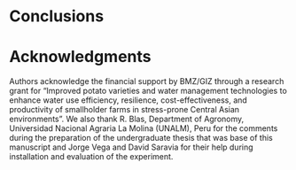# Conclusions


# Acknowledgments

Authors acknowledge the financial support by BMZ/GIZ through a research grant for “Improved potato varieties and water management technologies to enhance water use efficiency, resilience, cost-effectiveness, and productivity of smallholder farms in stress-prone Central Asian environments”. We also thank R. Blas, Department of Agronomy, Universidad Nacional Agraria La Molina (UNALM), Peru for the comments during the preparation of the undergraduate thesis that was base of this manuscript and Jorge Vega and David Saravia for their help during installation and evaluation of the experiment.


